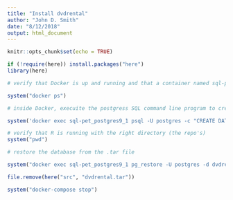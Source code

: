 ```yaml
---
title: "Install dvdrental"
author: "John D. Smith"
date: "8/12/2018"
output: html_document
---
```


```r
knitr::opts_chunk$set(echo = TRUE)
```

```r
if (!require(here)) install.packages("here")
library(here)

# verify that Docker is up and running and that a container named sql-pet_postgres9_1 is running:

system("docker ps")

# inside Docker, execuite the postgress SQL command line program to create the dvdrental database:

system('docker exec sql-pet_postgres9_1 psql -U postgres -c "CREATE DATABASE dvdrental;"')

# verify that R is running with the right directory (the repo's)
system("pwd")

# restore the database from the .tar file

system("docker exec sql-pet_postgres9_1 pg_restore -U postgres -d dvdrental /src/dvdrental.tar")

file.remove(here("src", "dvdrental.tar"))

system("docker-compose stop")
```

